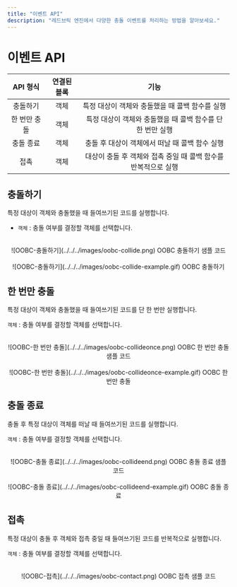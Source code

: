 ```yaml
---
title: "이벤트 API"
description: "레드브릭 엔진에서 다양한 충돌 이벤트를 처리하는 방법을 알아보세요."
---
```

# 이벤트 API

|   API 형식   | 연결된 블록 |                              기능                              |
| :----------: | :---------: | :------------------------------------------------------------: |
|   충돌하기   |    객체     |        특정 대상이 객체와 충돌했을 때 콜백 함수를 실행         |
| 한 번만 충돌 |    객체     |   특정 대상이 객체와 충돌했을 때 콜백 함수를 단 한 번만 실행   |
|  충돌 종료   |    객체     |         충돌 후 대상이 객체에서 떠날 때 콜백 함수 실행         |
|     접촉     |    객체     | 대상이 충돌 후 객체와 접촉 중일 때 콜백 함수를 반복적으로 실행 |

## 충돌하기

특정 대상이 객체와 충돌했을 때 들여쓰기된 코드를 실행합니다.

- `객체` : 충돌 여부를 결정할 객체를 선택합니다.

<br />
<center>
  ![OOBC-충돌하기](../../../images/oobc-collide.png) OOBC 충돌하기 샘플 코드
</center>

<br />
<center>
  ![OOBC-충돌하기](../../../images/oobc-collide-example.gif) OOBC 충돌하기
</center>

## 한 번만 충돌

특정 대상이 객체와 충돌했을 때 들여쓰기된 코드를 단 한 번만 실행합니다.

`객체` : 충돌 여부를 결정할 객체를 선택합니다.

<br />
<center>
  ![OOBC-한 번만 충돌](../../../images/oobc-collideonce.png) OOBC 한 번만 충돌
  샘플 코드
</center>

<br />
<center>
  ![OOBC-한 번만 충돌](../../../images/oobc-collideonce-example.gif) OOBC 한
  번만 충돌
</center>

## 충돌 종료

충돌 후 특정 대상이 객체를 떠날 때 들여쓰기된 코드를 실행합니다.

`객체` : 충돌 여부를 결정할 객체를 선택합니다.

<br />
<center>
  ![OOBC-충돌 종료](../../../images/oobc-collideend.png) OOBC 충돌 종료 샘플
  코드
</center>

<br />
<center>
  ![OOBC-충돌 종료](../../../images/oobc-collideend-example.gif) OOBC 충돌 종료
</center>

## 접촉

특정 대상이 충돌 후 객체와 접촉 중일 때 들여쓰기된 코드를 반복적으로 실행합니다.

`객체` : 충돌 여부를 결정할 객체를 선택합니다.

<br />
<center>
  ![OOBC-접촉](../../../images/oobc-contact.png) OOBC 접촉 샘플 코드
</center>
